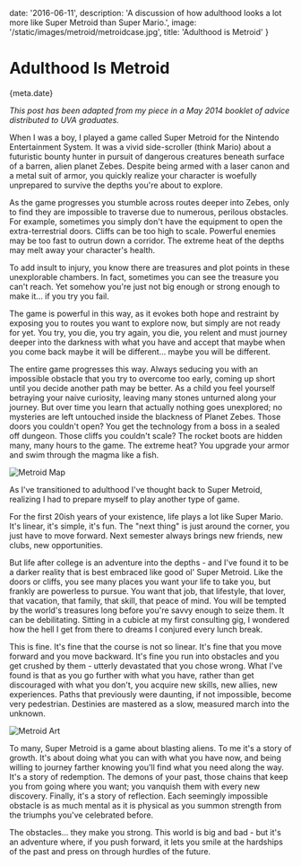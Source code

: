 
date: '2016-06-11',
description: 'A discussion of how adulthood looks a lot more like Super Metroid than Super Mario.',
image: '/static/images/metroid/metroidcase.jpg',
title: 'Adulthood is Metroid'
}


# Adulthood Is Metroid

<Date>{meta.date}</Date>

_This post has been adapted from my piece in a May 2014 booklet of advice distributed to UVA graduates._

When I was a boy, I played a game called Super Metroid for the Nintendo Entertainment System. It was a vivid side-scroller (think Mario) about a futuristic bounty hunter in pursuit of dangerous creatures beneath surface of a barren, alien planet Zebes. Despite being armed with a laser canon and a metal suit of armor, you quickly realize your character is woefully unprepared to survive the depths you're about to explore.

As the game progresses you stumble across routes deeper into Zebes, only to find they are impossible to traverse due to numerous, perilous obstacles. For example, sometimes you simply don't have the equipment to open the extra-terrestrial doors. Cliffs can be too high to scale. Powerful enemies may be too fast to outrun down a corridor. The extreme heat of the depths may melt away your character's health.

To add insult to injury, you know there are treasures and plot points in these unexplorable chambers. In fact, sometimes you can see the treasure you can't reach. Yet somehow you're just not big enough or strong enough to make it... if you try you fail.

The game is powerful in this way, as it evokes both hope and restraint by exposing you to routes you want to explore now, but simply are not ready for yet. You try, you die, you try again, you die, you relent and must journey deeper into the darkness with what you have and accept that maybe when you come back maybe it will be different... maybe you will be different.

The entire game progresses this way. Always seducing you with an impossible obstacle that you try to overcome too early, coming up short until you decide another path may be better. As a child you feel yourself betraying your naive curiosity, leaving many stones unturned along your journey. But over time you learn that actually nothing goes unexplored; no mysteries are left untouched inside the blackness of Planet Zebes. Those doors you couldn't open? You get the technology from a boss in a sealed off dungeon. Those cliffs you couldn't scale? The rocket boots are hidden many, many hours to the game. The extreme heat? You upgrade your armor and swim through the magma like a fish.

![Metroid Map](/static/images/metroid/metroid2_lg.jpg)

As I've transitioned to adulthood I've thought back to Super Metroid, realizing I had to prepare myself to play another type of game.

For the first 20ish years of your existence, life plays a lot like Super Mario. It's linear, it's simple, it's fun. The "next thing" is just around the corner, you just have to move forward. Next semester always brings new friends, new clubs, new opportunities.

But life after college is an adventure into the depths - and I've found it to be a darker reality that is best embraced like good ol' Super Metroid. Like the doors or cliffs, you see many places you want your life to take you, but frankly are powerless to pursue. You want that job, that lifestyle, that lover, that vacation, that family, that skill, that peace of mind. You will be tempted by the world's treasures long before you're savvy enough to seize them. It can be debilitating. Sitting in a cubicle at my first consulting gig, I wondered how the hell I get from there to dreams I conjured every lunch break.

This is fine. It's fine that the course is not so linear. It's fine that you move forward and you move backward. It's fine you run into obstacles and you get crushed by them - utterly devastated that you chose wrong. What I've found is that as you go further with what you have, rather than get discouraged with what you don't, you acquire new skills, new allies, new experiences. Paths that previously were daunting, if not impossible, become very pedestrian. Destinies are mastered as a slow, measured march into the unknown.

![Metroid Art](/static/images/metroid/metroidcase.jpg)

To many, Super Metroid is a game about blasting aliens. To me it's a story of growth. It's about doing what you can with what you have now, and being willing to journey farther knowing you'll find what you need along the way. It's a story of redemption. The demons of your past, those chains that keep you from going where you want; you vanquish them with every new discovery. Finally, it's a story of reflection. Each seemingly impossible obstacle is as much mental as it is physical as you summon strength from the triumphs you've celebrated before.

The obstacles... they make you strong. This world is big and bad - but it's an adventure where, if you push forward, it lets you smile at the hardships of the past and press on through hurdles of the future.